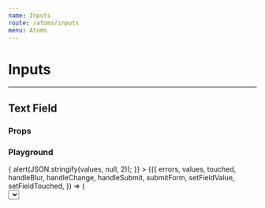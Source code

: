 ```yaml
---
name: Inputs
route: /atoms/inputs
menu: Atoms
---
```







# Inputs

---

## Text Field

### Props

<Props of={TextField} />

### Playground

<Playground>
  <div className='metro custom-pg'>
    <ThemeContext.Provider theme={theme}>
      <Formik
        initialValues={{
          text: '',
          email: '',
          phone: '',
          select: '',
          multi: [],
        }}
        validationSchema={Schema}
        onSubmit={(values) => {
          alert(JSON.stringify(values, null, 2));
        }}
      >
        {({
          errors,
          values,
          touched,
          handleBlur,
          handleChange,
          handleSubmit,
          submitForm,
          setFieldValue,
          setFieldTouched,
        }) => (
          <Form onSubmit={handleSubmit}>
            <Field
              id='text-field'
              label='Plain text'
              name='text'
              type='text'
              placeholder='Enter some characters'
              component={TextField}
            />
            <Field
              id='email-field'
              label='Email'
              name='email'
              type='email'
              placeholder='Enter your email'
              component={TextField}
            />
            <Field
              id='phone-email'
              label='Phone'
              name='phone'
              type='phone'
              placeholder='Enter your phone'
              component={TextField}
            />
            <Select
              id='select-field'
              name='select'
              label='Select an option'
              value={values.select}
              options={options}
              onChange={handleChange}
              onBlur={handleBlur}
            />
            <MultiSelect
              id='multiselect'
              name='multi'
              label='Select multiple options'
              options={multiOptions}
              value={values.multi}
              onChange={setFieldValue}
              onBlur={setFieldTouched}
              touched={touched.multi}
              error={errors.multi}
            />
            <Button variant="primary" type="submit">Submit</Button>
          </Form>
        )}
      </Formik>
    </ThemeContext.Provider>
  </div>
</Playground>